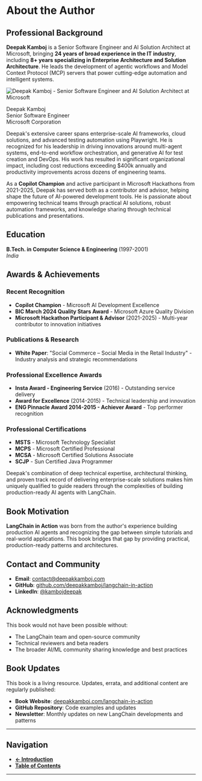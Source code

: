 # About the Author

<div style={{ display: 'flex', gap: '2rem', alignItems: 'flex-start', marginBottom: '2rem' }}>
  <div style={{ flex: '2' }}>

## Professional Background

**Deepak Kamboj** is a Senior Software Engineer and AI Solution Architect at Microsoft, bringing **24 years of broad experience in the IT industry**, including **8+ years specializing in Enterprise Architecture and Solution Architecture**. He leads the development of agentic workflows and Model Context Protocol (MCP) servers that power cutting-edge automation and intelligent systems.

  </div>
  <div style={{ flex: '1', maxWidth: '300px' }}>
    <img 
      src="/langchain-in-action/deepakkamboj.jpg" 
      alt="Deepak Kamboj - Senior Software Engineer and AI Solution Architect at Microsoft"
      style={{ 
        width: '100%', 
        height: 'auto', 
        borderRadius: '12px', 
        boxShadow: '0 4px 12px rgba(0, 0, 0, 0.15)',
        border: '2px solid #f0f0f0'
      }}
    />
    <p style={{ 
      marginTop: '0.5rem', 
      fontSize: '0.9rem', 
      color: '#666', 
      textAlign: 'center',
      fontStyle: 'italic'
    }}>
      Deepak Kamboj<br/>
      Senior Software Engineer<br/>
      Microsoft Corporation
    </p>
  </div>
</div>

Deepak's extensive career spans enterprise-scale AI frameworks, cloud solutions, and advanced testing automation using Playwright. He is recognized for his leadership in driving innovations around multi-agent systems, end-to-end workflow orchestration, and generative AI for test creation and DevOps. His work has resulted in significant organizational impact, including cost reductions exceeding $400k annually and productivity improvements across dozens of engineering teams.

As a **Copilot Champion** and active participant in Microsoft Hackathons from 2021-2025, Deepak has served both as a contributor and advisor, helping shape the future of AI-powered development tools. He is passionate about empowering technical teams through practical AI solutions, robust automation frameworks, and knowledge sharing through technical publications and presentations.

<div style={{ clear: "both", marginTop: "2rem" }}></div>

## Education

**B.Tech. in Computer Science & Engineering** (1997-2001)  
_India_

## Awards & Achievements

### Recent Recognition

- **Copilot Champion** - Microsoft AI Development Excellence
- **BIC March 2024 Quality Stars Award** - Microsoft Azure Quality Division
- **Microsoft Hackathon Participant & Advisor** (2021-2025) - Multi-year contributor to innovation initiatives

### Publications & Research

- **White Paper**: "Social Commerce – Social Media in the Retail Industry" - Industry analysis and strategic recommendations

### Professional Excellence Awards

- **Insta Award - Engineering Service** (2016) - Outstanding service delivery
- **Award for Excellence** (2014-2015) - Technical leadership and innovation
- **ENG Pinnacle Award 2014-2015 - Achiever Award** - Top performer recognition

### Professional Certifications

- **MSTS** - Microsoft Technology Specialist
- **MCPS** - Microsoft Certified Professional
- **MCSA** - Microsoft Certified Solutions Associate
- **SCJP** - Sun Certified Java Programmer

Deepak's combination of deep technical expertise, architectural thinking, and proven track record of delivering enterprise-scale solutions makes him uniquely qualified to guide readers through the complexities of building production-ready AI agents with LangChain.

## Book Motivation

**LangChain in Action** was born from the author's experience building production AI agents and recognizing the gap between simple tutorials and real-world applications. This book bridges that gap by providing practical, production-ready patterns and architectures.

## Contact and Community

- **Email**: contact@deepakkamboj.com
- **GitHub**: [github.com/deepakkamboj/langchain-in-action](https://github.com/deepakkamboj/langchain-in-action)
- **LinkedIn**: [@kambojdeepak](https://linkedin.com/in/kambojdeepak)

## Acknowledgments

This book would not have been possible without:

- The LangChain team and open-source community
- Technical reviewers and beta readers
- The broader AI/ML community sharing knowledge and best practices

## Book Updates

This book is a living resource. Updates, errata, and additional content are regularly published:

- **Book Website**: [deepakkamboj.com/langchain-in-action](https://deepakkamboj.com/langchain-in-action)
- **GitHub Repository**: Code examples and updates
- **Newsletter**: Monthly updates on new LangChain developments and patterns

---

## Navigation

- **[← Introduction](./)**
- **[Table of Contents](./table-of-contents)**

---
